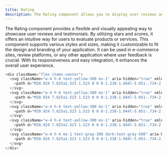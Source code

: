```yaml
---
title: Rating
description: The Rating component allows you to display user reviews and testimonials using customizable star ratings and scores.
---
```

<div className="mdx-body">
The Rating component provides a flexible and visually appealing way to showcase user reviews and testimonials. By utilizing stars and scores, it offers an intuitive way for users to evaluate products or services. This component supports various styles and sizes, making it customizable to fit the design and branding of your application. It can be used in e-commerce sites, review platforms, or any other application where user feedback is crucial. With its responsiveness and easy integration, it enhances the overall user experience.

<PreviewBox>
<Rating />
</PreviewBox>

```js showLineNumbers caption="You can customize the markup and modify the tags as per your preferred framework to seamlessly integrate them into your project."
<div className="flex items-center">
  <svg className="w-4 h-4 text-yellow-300 ms-1" aria-hidden="true" xmlns="http://www.w3.org/2000/svg" fill="currentColor" viewBox="0 0 22 20">
    <path d="M20.924 7.625a1.523 1.523 0 0 0-1.238-1.044l-5.051-.734-2.259-4.577a1.534 1.534 0 0 0-2.752 0L7.365 5.847l-5.051.734A1.535 1.535 0 0 0 1.463 9.2l3.656 3.563-.863 5.031a1.532 1.532 0 0 0 2.226 1.616L11 17.033l4.518 2.375a1.534 1.534 0 0 0 2.226-1.617l-.863-5.03L20.537 9.2a1.523 1.523 0 0 0 .387-1.575Z" />
  </svg>
  <svg className="w-4 h-4 text-yellow-300 ms-1" aria-hidden="true" xmlns="http://www.w3.org/2000/svg" fill="currentColor" viewBox="0 0 22 20">
    <path d="M20.924 7.625a1.523 1.523 0 0 0-1.238-1.044l-5.051-.734-2.259-4.577a1.534 1.534 0 0 0-2.752 0L7.365 5.847l-5.051.734A1.535 1.535 0 0 0 1.463 9.2l3.656 3.563-.863 5.031a1.532 1.532 0 0 0 2.226 1.616L11 17.033l4.518 2.375a1.534 1.534 0 0 0 2.226-1.617l-.863-5.03L20.537 9.2a1.523 1.523 0 0 0 .387-1.575Z" />
  </svg>
  <svg className="w-4 h-4 text-yellow-300 ms-1" aria-hidden="true" xmlns="http://www.w3.org/2000/svg" fill="currentColor" viewBox="0 0 22 20">
    <path d="M20.924 7.625a1.523 1.523 0 0 0-1.238-1.044l-5.051-.734-2.259-4.577a1.534 1.534 0 0 0-2.752 0L7.365 5.847l-5.051.734A1.535 1.535 0 0 0 1.463 9.2l3.656 3.563-.863 5.031a1.532 1.532 0 0 0 2.226 1.616L11 17.033l4.518 2.375a1.534 1.534 0 0 0 2.226-1.617l-.863-5.03L20.537 9.2a1.523 1.523 0 0 0 .387-1.575Z" />
  </svg>
  <svg className="w-4 h-4 text-yellow-300 ms-1" aria-hidden="true" xmlns="http://www.w3.org/2000/svg" fill="currentColor" viewBox="0 0 22 20">
    <path d="M20.924 7.625a1.523 1.523 0 0 0-1.238-1.044l-5.051-.734-2.259-4.577a1.534 1.534 0 0 0-2.752 0L7.365 5.847l-5.051.734A1.535 1.535 0 0 0 1.463 9.2l3.656 3.563-.863 5.031a1.532 1.532 0 0 0 2.226 1.616L11 17.033l4.518 2.375a1.534 1.534 0 0 0 2.226-1.617l-.863-5.03L20.537 9.2a1.523 1.523 0 0 0 .387-1.575Z" />
  </svg>
  <svg className="w-4 h-4 ms-1 text-gray-300 dark:text-gray-500" aria-hidden="true" xmlns="http://www.w3.org/2000/svg" fill="currentColor" viewBox="0 0 22 20">
    <path d="M20.924 7.625a1.523 1.523 0 0 0-1.238-1.044l-5.051-.734-2.259-4.577a1.534 1.534 0 0 0-2.752 0L7.365 5.847l-5.051.734A1.535 1.535 0 0 0 1.463 9.2l3.656 3.563-.863 5.031a1.532 1.532 0 0 0 2.226 1.616L11 17.033l4.518 2.375a1.534 1.534 0 0 0 2.226-1.617l-.863-5.03L20.537 9.2a1.523 1.523 0 0 0 .387-1.575Z" />
  </svg>
</div>
```
</div>